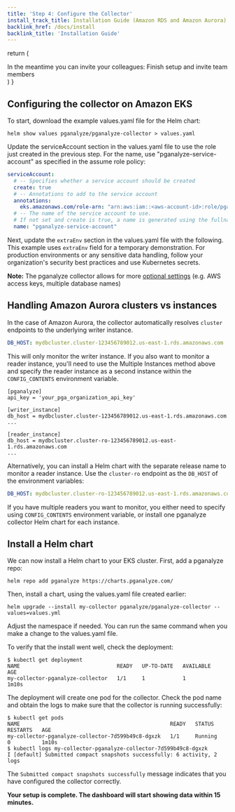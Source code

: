 ```yaml
---
title: 'Step 4: Configure the Collector'
install_track_title: Installation Guide (Amazon RDS and Amazon Aurora)
backlink_href: /docs/install
backlink_title: 'Installation Guide'
---
```



  return (
    <div>
      In the meantime you can invite your colleagues:
      <Link className="btn btn-success" to={inviteLink}>
        Finish setup and invite team members
      </Link>
    </div>
  )
}

## Configuring the collector on Amazon EKS

To start, download the example values.yaml file for the Helm chart:

```
helm show values pganalyze/pganalyze-collector > values.yaml
```

Update the serviceAccount section in the values.yaml file to use the role just
created in the previous step. For the name, use "pganalyze-service-account" as
specified in the assume role policy:

```yaml
serviceAccount:
  # -- Specifies whether a service account should be created
  create: true
  # -- Annotations to add to the service account
  annotations:
    eks.amazonaws.com/role-arn: "arn:aws:iam::<aws-account-id>:role/pganalyzeServiceAccountRole"
  # -- The name of the service account to use.
  # If not set and create is true, a name is generated using the fullname template
  name: "pganalyze-service-account"
```

Next, update the `extraEnv` section in the values.yaml file with the following.
This example uses `extraEnv` field for a temporary demonstration. For production
environments or any sensitive data handling, follow your organization's security
best practices and use Kubernetes secrets.

<SettingEnvVarsEKS apiKey={props.apiKey} />

**Note:** The pganalyze collector allows for more [optional settings](https://pganalyze.com/docs/collector/settings) (e.g. AWS access keys, multiple database names)

## Handling Amazon Aurora clusters vs instances

In the case of Amazon Aurora, the collector automatically resolves `cluster` endpoints to the underlying writer instance.

```yaml
DB_HOST: mydbcluster.cluster-123456789012.us-east-1.rds.amazonaws.com
```

This will only monitor the writer instance. If you also want to monitor a reader instance,
you'll need to use the Multiple Instances method above and specify the reader instance as a
second instance within the `CONFIG_CONTENTS` environment variable.

```
[pganalyze]
api_key = 'your_pga_organization_api_key'

[writer_instance]
db_host = mydbcluster.cluster-123456789012.us-east-1.rds.amazonaws.com
...

[reader_instance]
db_host = mydbcluster.cluster-ro-123456789012.us-east-1.rds.amazonaws.com
...
```

Alternatively, you can install a Helm chart with the separate release name to
monitor a reader instance.
Use the `cluster-ro` endpoint as the `DB_HOST` of the environment variables:

```yaml
DB_HOST: mydbcluster.cluster-ro-123456789012.us-east-1.rds.amazonaws.com
```

If you have multiple readers you want to monitor, you either need to specify
using `CONFIG_CONTENTS` environment variable, or install one pganalyze collector
Helm chart for each instance.

## Install a Helm chart

We can now install a Helm chart to your EKS cluster. First, add a pganalyze repo:

```
helm repo add pganalyze https://charts.pganalyze.com/
```

Then, install a chart, using the values.yaml file created earlier:

```
helm upgrade --install my-collector pganalyze/pganalyze-collector --values=values.yml
```

Adjust the namespace if needed. You can run the same command when you make a
change to the values.yaml file.

To verify that the install went well, check the deployment:

```
$ kubectl get deployment
NAME                               READY   UP-TO-DATE   AVAILABLE   AGE
my-collector-pganalyze-collector   1/1     1            1           1m10s
```

The deployment will create one pod for the collector. Check the pod name and
obtain the logs to make sure that the collector is running successfully:

```
$ kubectl get pods
NAME                                                READY   STATUS    RESTARTS   AGE
my-collector-pganalyze-collector-7d599b49c8-dgxzk   1/1     Running   0          1m10s
$ kubectl logs my-collector-pganalyze-collector-7d599b49c8-dgxzk
I [default] Submitted compact snapshots successfully: 6 activity, 2 logs
```

The `Submitted compact snapshots successfully` message indicates that you have
configured the collector correctly.

**Your setup is complete. The dashboard will start showing data within 15 minutes.**

<InAppOnly>
  <FinishSetup inviteLink={props.inviteLink} />
</InAppOnly>

<PublicLastStepLogInsightsLink />
